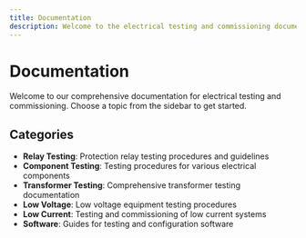 ```yaml
---
title: Documentation
description: Welcome to the electrical testing and commissioning documentation.
---
```


# Documentation

Welcome to our comprehensive documentation for electrical testing and commissioning. Choose a topic from the sidebar to get started.

## Categories

- **Relay Testing**: Protection relay testing procedures and guidelines
- **Component Testing**: Testing procedures for various electrical components
- **Transformer Testing**: Comprehensive transformer testing documentation
- **Low Voltage**: Low voltage equipment testing procedures
- **Low Current**: Testing and commissioning of low current systems
- **Software**: Guides for testing and configuration software
